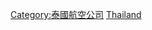 {{Commonscat|Defunct airlines of Thailand}}

[[Category:泰國航空公司|Category:泰國航空公司]]
[[Category:各國已結業航空公司|Thailand]]